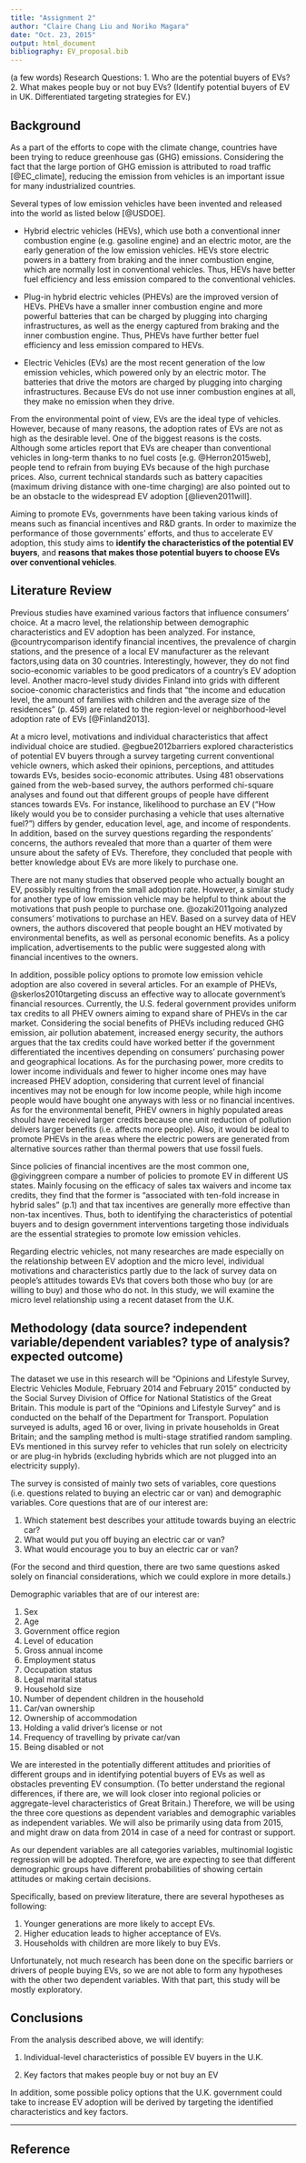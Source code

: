 ```yaml
---
title: "Assignment 2"
author: "Claire Chang Liu and Noriko Magara"
date: "Oct. 23, 2015"
output: html_document
bibliography: EV_proposal.bib
---
```


(a few words)
Research Questions:
1. Who are the potential buyers of EVs? 
2. What makes people buy or not buy EVs? 
(Identify potential buyers of EV in UK. Differentiated targeting strategies for EV.)

## Background

As a part of the efforts to cope with the climate change, countries have been trying to reduce greenhouse gas (GHG) emissions. 
Considering the fact that the large portion of GHG emission is attributed to road traffic [@EC_climate], reducing the emission from vehicles is an important issue for many industrialized countries.

Several types of low emission vehicles have been invented and released into the world as listed below [@USDOE].

* Hybrid electric vehicles (HEVs), which use both a conventional inner combustion engine (e.g. gasoline engine) and an electric motor, are the early generation of the low emission vehicles. 
HEVs store electric powers in a battery from braking and the inner combustion engine, which are normally lost in conventional vehicles. 
Thus, HEVs have better fuel efficiency and less emission compared to the conventional vehicles.

* Plug-in hybrid electric vehicles (PHEVs) are the improved version of HEVs. 
PHEVs have a smaller inner combustion engine and more powerful batteries that can be charged by plugging into charging infrastructures, as well as the energy captured from braking and the inner combustion engine. 
Thus, PHEVs have further better fuel efficiency and less emission compared to HEVs.

* Electric Vehicles (EVs) are the most recent generation of the low emission vehicles, which powered only by an electric motor. 
The batteries that drive the motors are charged by plugging into charging infrastructures. 
Because EVs do not use inner combustion engines at all, they make no emission when they drive.

From the environmental point of view, EVs are the ideal type of vehicles. 
However, because of many reasons, the adoption rates of EVs are not as high as the desirable level. 
One of the biggest reasons is the costs. 
Although some articles report that EVs are cheaper than conventional vehicles in long-term thanks to no fuel costs [e.g. @Herron2015web], people tend to refrain from buying EVs because of the high purchase prices.
Also, current technical standards such as battery capacities (maximum driving distance with one-time charging) are also pointed out to be an obstacle to the widespread EV adoption [@lieven2011will].
 
Aiming to promote EVs, governments have been taking various kinds of means such as financial incentives and R&D grants. 
In order to maximize the performance of those governments' efforts, and thus to accelerate EV adoption, this study aims to **identify the characteristics of the potential EV buyers**, and **reasons that makes those potential buyers to choose EVs over conventional vehicles**.


## Literature Review

Previous studies have examined various factors that influence consumers' choice.
At a macro level, the relationship between demographic characteristics and EV adoption has been analyzed. For instance, 
@countrycomparison identify financial incentives, the prevalence of chargin stations, and the presence of a local EV manufacturer as the relevant factors,using data on 30 countries. Interestingly, however, they do not find socio-economic variables to be good predicators of a country's EV adoption level. Another macro-level study divides Finland into grids with different socioe-conomic characteristics and finds that "the income and education level, the amount of families with children and the average size of the residences" (p. 459) are related to the region-level or neighborhood-level adoption rate of EVs [@Finland2013].

At a micro level, motivations and individual characteristics that affect individual choice are studied. 
@egbue2012barriers explored characteristics of potential EV buyers through a survey targeting current conventional vehicle owners, which asked their opinions, perceptions, and attitudes towards EVs, besides socio-economic attributes. 
Using 481 observations gained from the web-based survey, the authors performed chi-square analyses and found out that different groups of people have different stances towards EVs. 
For instance, likelihood to purchase an EV ("How likely would you be to consider purchasing a vehicle that uses alternative fuel?") differs by gender, education level, age, and income of respondents. 
In addition, based on the survey questions regarding the respondents' concerns, the authors revealed that more than a quarter of them were unsure about the safety of EVs. 
Therefore, they concluded that people with better knowledge about EVs are more likely to purchase one.  

There are not many studies that observed people who actually bought an EV, possibly resulting from the small adoption rate. 
However, a similar study for another type of low emission vehicle may be helpful to think about the motivations that push people to purchase one. 
@ozaki2011going analyzed consumers' motivations to purchase an HEV.
Based on a survey data of HEV owners, the authors discovered that people bought an HEV motivated by environmental benefits, as well as personal economic benefits. 
As a policy implication, advertisements to the public were suggested along with financial incentives to the owners.


In addition, possible policy options to promote low emission vehicle adoption are also covered in several articles.
For an example of PHEVs, @skerlos2010targeting discuss an effective way to allocate government's financial resources. 
Currently, the U.S. federal government provides uniform tax credits to all PHEV owners aiming to expand share of PHEVs in the car market. 
Considering the social benefits of PHEVs including reduced GHG emission, air pollution abatement, increased energy security, the authors argues that the tax credits could have worked better if the government differentiated the incentives depending on consumers' purchasing power and geographical locations. 
As for the purchasing power, more credits to lower income individuals and fewer to higher income ones may have increased PHEV adoption, considering that current level of financial incentives may not be enough for low income people, while high income people would have bought one anyways with less or no financial incentives. 
As for the environmental benefit, PHEV owners in highly populated areas should have received larger credits because one unit reduction of pollution delivers larger benefits (i.e. affects more people). 
Also, it would be ideal to promote PHEVs in the areas where the electric powers are generated from alternative sources rather than thermal powers that use fossil fuels.

Since policies of financial incentives are the most common one, @givinggreen compare a number of policies to promote EV in different US states. Mainly focusing on the efficacy of sales tax waivers and income tax credits, they find that the former is "associated with ten-fold increase in hybrid sales" (p.1) and that tax incentives are generally more effective than non-tax incentives. 
Thus, both to identifying the characteristics of potential buyers and to design government interventions targeting those individuals are the essential strategies to promote low emission vehicles. 

Regarding electric vehicles, not many researches are made especially on the relationship between EV adoption and the micro level, individual motivations and characteristics partly due to the lack of survey data on people's attitudes towards EVs that covers both those who buy (or are willing to buy) and those who do not. 
In this study, we will examine the micro level relationship using a recent dataset from the U.K.


## Methodology (data source? independent variable/dependent variables? type of analysis? expected outcome)
The dataset we use in this research will be "Opinions and Lifestyle Survey, Electric Vehicles Module, February 2014 and February 2015" conducted by the Social Survey Division of Office for National Statistics of the Great Britain. This module is part of the "Opinions and Lifestyle Survey" and is conducted on the behalf of the Department for Transport. Population surveyed is adults, aged 16 or over, living in private households in Great Britain; and the sampling method is multi-stage stratified random sampling. EVs mentioned in this survey refer to vehicles that run solely on electricity or are plug-in hybrids (excluding hybrids which are not plugged into an electricity supply).

The survey is consisted of mainly two sets of variables, core questions (i.e. questions related to buying an electric car or van) and demographic variables. Core questions that are of our interest are:

1. Which statement best describes your attitude towards buying an electric car?
2. What would put you off buying an electric car or van?
3. What would encourage you to buy an electric car or van?

(For the second and third question, there are two same questions asked solely on financial considerations, which we could explore in more details.)

Demographic variables that are of our interest are:

1. Sex
2. Age
3. Government office region
4. Level of education
5. Gross annual income
6. Employment status
7. Occupation status
8. Legal marital status
9. Household size
10. Number of dependent children in the household
11. Car/van ownership
12. Ownership of accommodation
13. Holding a valid driver's license or not
14. Frequency of travelling by private car/van
15. Being disabled or not

We are interested in the potentially different attitudes and priorities of different groups and in identifying potential buyers of EVs as well as obstacles preventing EV consumption. (To better understand the regional differences, if there are, we will look closer into regional policies or aggregate-level characteristics of Great Britain.) Therefore, we will be using the three core questions as dependent variables and demographic variables as independent variables. We will also be primarily using data from 2015, and might draw on data from 2014 in case of a need for contrast or support. 

As our dependent variables are all categories variables, multinomial logistic regression will be adopted. Therefore, we are expecting to see that different demographic groups have different probabilities of showing certain attitudes or making certain decisions. 

Specifically, based on preview literature, there are several hypotheses as following:

1. Younger generations are more likely to accept EVs.
2. Higher education leads to higher acceptance of EVs.
3. Households with children are more likely to buy EVs.

Unfortunately, not much research has been done on the specific barriers or drivers of people buying EVs, so we are not able to form any hypotheses with the other two dependent variables. With that part, this study will be mostly exploratory.



## Conclusions

From the analysis described above, we will identify:

1. Individual-level characteristics of possible EV buyers in the U.K.

2. Key factors that makes people buy or not buy an EV

In addition, some possible policy options that the U.K. government could take to increase EV adoption will be derived by targeting the identified characteristics and key factors. 

----------
## Reference